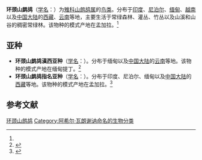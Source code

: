 {{Speciesbox
| name = 环颈山鹧鸪
| status = LC
| status_system = iucn3.1
| status_ref = <ref>{{IUCN|id=22679017 |title=''Arborophila torqueola'' |assessors=[[BirdLife_International|BirdLife International]]  |version=2020.1 |year=2018 |accessdate=9 August 2018}} 資料庫資料包含說明此物種被編入無危級別的原因</ref>
| image = Birds at Deoria Tal, Himalaya.jpg
| image_width = 260px
| image_caption = 西喜馬拉雅亞種（''A. t. millardi''）雄鳥，攝於[[印度|印度]][[北阿坎德邦|北阿坎德邦]]
| genus = Arborophila
| species = torqueola
| authority = [[Achille_Valenciennes|Valenciennes]], 1826<ref name='id1645'>{{cite web| url =http://www.bioinfo.cn/db05/BjdwSpecies.php?action=view&id=1645| title =环颈山鹧鸪| work =《中国动物物种编目数据库》| publisher =中国科学院微生物研究所| author =中国科学院动物研究所| accessdate =2009-04-04| deadurl =yes| archiveurl =https://web.archive.org/web/20160305053552/http://www.bioinfo.cn/db05/BjdwSpecies.php?action=view&id=1645| archivedate =2016-03-05}}</ref>
}}

'''环颈山鹧鸪'''（[[学名|学名]]：{{lang|la|''Arborophila torqueola''}}）为[[雉科|雉科]][[山鹧鸪属|山鹧鸪属]]的[[鸟类|鸟类]]。分布于[[印度|印度]]、[[尼泊尔|尼泊尔]]、[[缅甸|缅甸]]、[[越南|越南]]以及[[中国大陆|中国大陆]]的[[西藏|西藏]]、[[云南|云南]]等地，主要生活于常绿森林、灌丛、竹丛以及山溪和山谷的稠密常绿林。该物种的模式产地在孟加拉。<ref name='id1645'/>

==亚种==
*'''环颈山鹧鸪滇西亚种'''（[[学名|学名]]：{{lang|la|''Arborophila torqueola batemani''}}）。分布于缅甸以及[[中国大陆|中国大陆]]的[[云南|云南]]等地。该物种的模式产地在缅甸提丁。<ref name='id1646'>{{cite web| url =http://www.bioinfo.cn/db05/BjdwSpecies.php?action=view&id=1646| title =环颈山鹧鸪滇西亚种| work =《中国动物物种编目数据库》| publisher =中国科学院微生物研究所| author =中国科学院动物研究所| accessdate =2009-04-04| deadurl =yes| archiveurl =https://web.archive.org/web/20131203122335/http://www.bioinfo.cn/db05/BjdwSpecies.php?action=view| archivedate =2013-12-03}}</ref>
*'''环颈山鹧鸪指名亚种'''（[[学名|学名]]：{{lang|la|''Arborophila torqueola torqueola''}}）。分布于印度、尼泊尔、缅甸以及[[中国大陆|中国大陆]]的[[西藏|西藏]]等地。该物种的模式产地在孟加拉。<ref name='id1647'>{{cite web| url =http://www.bioinfo.cn/db05/BjdwSpecies.php?action=view&id=1647| title =环颈山鹧鸪指名亚种| work =《中国动物物种编目数据库》| publisher =中国科学院微生物研究所| author =中国科学院动物研究所| accessdate =2009-04-04| deadurl =yes| archiveurl =https://web.archive.org/web/20160305095523/http://www.bioinfo.cn/db05/BjdwSpecies.php?action=view&id=1647| archivedate =2016-03-05}}</ref>

== 参考文献 ==
{{reflist}}
{{Taxonbar|from=Q644953}}

[[Category:山鹧鸪属|环颈山鹧鸪]]
[[Category:阿希尔·瓦朗谢讷命名的生物分类|Category:阿希尔·瓦朗谢讷命名的生物分类]]


{{鸡形目小作品}}